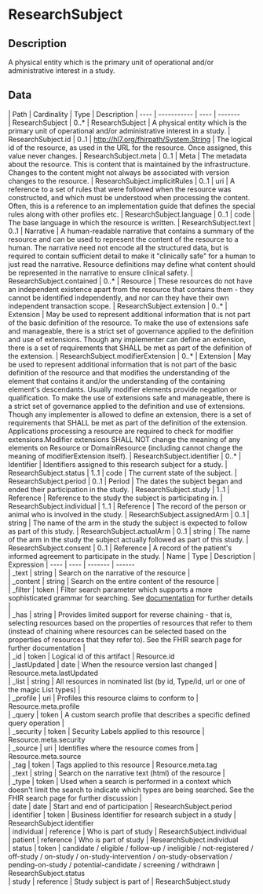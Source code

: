 
  # ResearchSubject
 ## Description 
 A physical entity which is the primary unit of operational and/or administrative interest in a study. 

  ## Data
  <Tabs> <TabItem value="structure" label="Structure">
   | Path | Cardinality | Type | Description
  | ---- | ----------- | ---- | -------  
 | ResearchSubject | 0..* | ResearchSubject | A physical entity which is the primary unit of operational and/or administrative interest in a study. 
 | ResearchSubject.id | 0..1 | http://hl7.org/fhirpath/System.String | The logical id of the resource, as used in the URL for the resource. Once assigned, this value never changes. 
 | ResearchSubject.meta | 0..1 | Meta | The metadata about the resource. This is content that is maintained by the infrastructure. Changes to the content might not always be associated with version changes to the resource. 
 | ResearchSubject.implicitRules | 0..1 | uri | A reference to a set of rules that were followed when the resource was constructed, and which must be understood when processing the content. Often, this is a reference to an implementation guide that defines the special rules along with other profiles etc. 
 | ResearchSubject.language | 0..1 | code | The base language in which the resource is written. 
 | ResearchSubject.text | 0..1 | Narrative | A human-readable narrative that contains a summary of the resource and can be used to represent the content of the resource to a human. The narrative need not encode all the structured data, but is required to contain sufficient detail to make it "clinically safe" for a human to just read the narrative. Resource definitions may define what content should be represented in the narrative to ensure clinical safety. 
 | ResearchSubject.contained | 0..* | Resource | These resources do not have an independent existence apart from the resource that contains them - they cannot be identified independently, and nor can they have their own independent transaction scope. 
 | ResearchSubject.extension | 0..* | Extension | May be used to represent additional information that is not part of the basic definition of the resource. To make the use of extensions safe and manageable, there is a strict set of governance  applied to the definition and use of extensions. Though any implementer can define an extension, there is a set of requirements that SHALL be met as part of the definition of the extension. 
 | ResearchSubject.modifierExtension | 0..* | Extension | May be used to represent additional information that is not part of the basic definition of the resource and that modifies the understanding of the element that contains it and/or the understanding of the containing element's descendants. Usually modifier elements provide negation or qualification. To make the use of extensions safe and manageable, there is a strict set of governance applied to the definition and use of extensions. Though any implementer is allowed to define an extension, there is a set of requirements that SHALL be met as part of the definition of the extension. Applications processing a resource are required to check for modifier extensions.Modifier extensions SHALL NOT change the meaning of any elements on Resource or DomainResource (including cannot change the meaning of modifierExtension itself). 
 | ResearchSubject.identifier | 0..* | Identifier | Identifiers assigned to this research subject for a study. 
 | ResearchSubject.status | 1..1 | code | The current state of the subject. 
 | ResearchSubject.period | 0..1 | Period | The dates the subject began and ended their participation in the study. 
 | ResearchSubject.study | 1..1 | Reference | Reference to the study the subject is participating in. 
 | ResearchSubject.individual | 1..1 | Reference | The record of the person or animal who is involved in the study. 
 | ResearchSubject.assignedArm | 0..1 | string | The name of the arm in the study the subject is expected to follow as part of this study. 
 | ResearchSubject.actualArm | 0..1 | string | The name of the arm in the study the subject actually followed as part of this study. 
 | ResearchSubject.consent | 0..1 | Reference | A record of the patient's informed agreement to participate in the study. 
</TabItem>
 <TabItem value="searchparameter" label="Search Parameters">
   | Name | Type | Description  | Expression 
    | ---- | ---- | ------- | ------  
 | _text | string | Search on the narrative of the resource |   
 | _content | string | Search on the entire content of the resource |   
 | _filter | token | Filter search parameter which supports a more sophisticated grammar for searching. See [documentation](search_filter.html) for further details |   
 | _has | string | Provides limited support for reverse chaining - that is, selecting resources based on the properties of resources that refer to them (instead of chaining where resources can be selected based on the properties of resources that they refer to). See the FHIR search page for further documentation |   
 | _id | token | Logical id of this artifact | Resource.id  
 | _lastUpdated | date | When the resource version last changed | Resource.meta.lastUpdated  
 | _list | string | All resources in nominated list (by id, Type/id, url or one of the magic List types) |   
 | _profile | uri | Profiles this resource claims to conform to | Resource.meta.profile  
 | _query | token | A custom search profile that describes a specific defined query operation |   
 | _security | token | Security Labels applied to this resource | Resource.meta.security  
 | _source | uri | Identifies where the resource comes from | Resource.meta.source  
 | _tag | token | Tags applied to this resource | Resource.meta.tag  
 | _text | string | Search on the narrative text (html) of the resource |   
 | _type | token | Used when a search is performed in a context which doesn't limit the search to indicate which types are being searched. See the FHIR search page for further discussion |   
 | date | date | Start and end of participation | ResearchSubject.period  
 | identifier | token | Business Identifier for research subject in a study | ResearchSubject.identifier  
 | individual | reference | Who is part of study | ResearchSubject.individual  
 | patient | reference | Who is part of study | ResearchSubject.individual  
 | status | token | candidate / eligible / follow-up / ineligible / not-registered / off-study / on-study / on-study-intervention / on-study-observation / pending-on-study / potential-candidate / screening / withdrawn | ResearchSubject.status  
 | study | reference | Study subject is part of | ResearchSubject.study  

</TabItem>
</Tabs>
